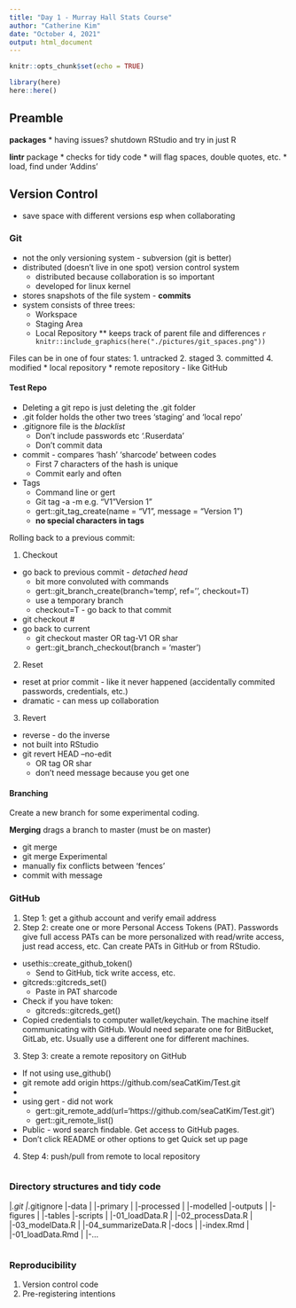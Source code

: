 ```yaml
---
title: "Day 1 - Murray Hall Stats Course"
author: "Catherine Kim"
date: "October 4, 2021"
output: html_document
---
```


```r
knitr::opts_chunk$set(echo = TRUE)

library(here)
here::here()
```

## Preamble

**packages**
  * having issues? shutdown RStudio and try in just R

**lintr** package
  * checks for tidy code
  * will flag spaces, double quotes, etc.
  * load, find under 'Addins'
  
## Version Control
* save space with different versions esp when collaborating

### Git
* not the only versioning system - subversion (git is better)
* distributed (doesn't live in one spot) version control system
  * distributed because collaboration is so important
  * developed for linux kernel
* stores snapshots of the file system - **commits**
* system consists of three trees:
  * Workspace
  * Staging Area
  * Local Repository 
    ** keeps track of parent file and differences
    `r knitr::include_graphics(here("./pictures/git_spaces.png"))`

Files can be in one of four states:
  1. untracked 
  2. staged
  3. committed
  4. modified
* local repository
* remote repository - like GitHub

#### Test Repo
* Deleting a git repo is just deleting the .git folder
* .git folder holds the other two trees 'staging' and 'local repo'
* .gitignore file is the *blacklist*
  * Don't include passwords etc '.Ruserdata'
  * Don't commit data
* commit - compares 'hash' 'sharcode' between codes
  * First 7 characters of the hash is unique 
  * Commit early and often
* Tags
  * Command line or gert
  * Git tag -a <tag> -m <message> e.g. "V1 "Version 1"
  * gert::git_tag_create(name = "V1", message = "Version 1")
  * **no special characters in tags**

Rolling back to a previous commit:

1. Checkout
  * go back to previous commit - *detached head*
    * bit more convoluted with commands
    * gert::git_branch_create(branch='temp', ref='', checkout=T)
    * use a temporary branch
    * checkout=T - go back to that commit
  * git checkout #
  * go back to current
    * git checkout master OR tag-V1 OR shar
    * gert::git_branch_checkout(branch = 'master')
2. Reset
  * reset at prior commit - like it never happened (accidentally commited passwords, credentials, etc.)
  * dramatic - can mess up collaboration
3. Revert
  * reverse - do the inverse
  * not built into RStudio
  * git revert HEAD --no-edit 
    * OR tag OR shar
    * don't need message because you get one
    
#### Branching
Create a new branch for some experimental coding.

**Merging** drags a branch to master (must be on master)

* git merge <Name>
* git merge Experimental 
* manually fix conflicts between 'fences'
* commit with message

### GitHub

1. Step 1: get a github account and verify email address
2. Step 2: create one or more Personal Access Tokens (PAT). Passwords give full access PATs can be more personalized with read/write access, just read access, etc. Can create PATs in GitHub or from RStudio.
  * usethis::create_github_token()
    * Send to GitHub, tick write access, etc.
  * gitcreds::gitcreds_set()
    * Paste in PAT sharcode
  * Check if you have token:
    * gitcreds::gitcreds_get()
  * Copied credentials to computer wallet/keychain. The machine itself communicating with GitHub. Would need separate one for BitBucket, GitLab, etc. Usually use a different one for different machines.
3. Step 3: create a remote repository on GitHub
  * If not using use_github()
  * git remote add origin https://github.com/seaCatKim/Test.git
  * 
  * using gert - did not work
    * gert::git_remote_add(url='https://github.com/seaCatKim/Test.git')
    * gert::git_remote_list()
  * Public - word search findable. Get access to GitHub pages.
  * Don't click README or other options to get Quick set up page
4. Step 4: push/pull from remote to local repository


```r
```

### Directory structures and tidy code

|_.git
|_.gitignore
|-data
|   |-primary
|   |-processed
|   |-modelled
|-outputs
|   |-figures
|   |-tables
|-scripts
|   |-01_loadData.R
|   |-02_processData.R
|   |-03_modelData.R
|   |-04_summarizeData.R
|-docs
|   |-index.Rmd
|   |-01_loadData.Rmd
|   |-...

```r
```

### Reproducibility

1. Version control code
2. Pre-registering intentions